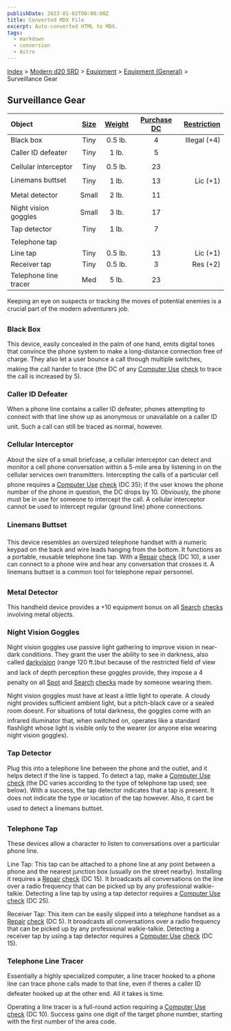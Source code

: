 ```yaml
---
publishDate: 2023-01-02T00:00:00Z
title: Converted MDX File
excerpt: Auto-converted HTML to MDX.
tags:
  - markdown
  - conversion
  - Astro
---
```






[Index](-index) > [Modern d20 SRD](modern-d20-srd-index) > [Equipment](modern-d20-srd-equipment-index) > [Equipment (General)](modern-d20-srd-equipment-equipment-general) > Surveillance Gear 




## Surveillance Gear


| Object | [Size](modern-d20-srd-equipment-equipment-general) | [Weight](modern-d20-srd-equipment-equipment-general) | [Purchase DC](modern-d20-srd-equipment-equipment-general) | [Restriction](modern-d20-srd-equipment-equipment-general) |
| :-------- | :----------------------------------------------------: | :------------------------------------------------------: | :-----------------------------------------------------------: | -----------------------------------------------------------: |
| Black box | Tiny | 0.5 lb. | 4 | Illegal (+4) |
| Caller ID defeater | Tiny | 1 lb. | 5 |  |
| Cellular interceptor | Tiny | 0.5 lb. | 23 |  |
| Linemans buttset | Tiny | 1 lb. | 13 | Lic (+1) |
| Metal detector | Small | 2 lb. | 11 |  |
| Night vision goggles | Small | 3 lb. | 17 |  |
| Tap detector | Tiny | 1 lb. | 7 |  |
| Telephone tap |  |  |  |  |
| Line tap | Tiny | 0.5 lb. | 13 | Lic (+1) |
| Receiver tap | Tiny | 0.5 lb. | 3 | Res (+2) |
| Telephone line tracer | Med | 5 lb. | 23 |  |



Keeping an eye on suspects or tracking the moves of potential enemies is a crucial part of the modern adventurers job.


### Black Box


This device, easily concealed in the palm of one hand, emits digital tones that convince the phone system to make a long-distance connection free of charge. They also let a user bounce a call through multiple switches, making the call harder to trace (the DC of any [Computer
  Use](modern-d20-srd-skills-computer-use) [check](modern-d20-srd-skills-skill-basics-php#skill-check-index) to trace the call is increased by 5).


### Caller ID Defeater


When a phone line contains a caller ID defeater, phones attempting to connect with that line show up as anonymous or unavailable on a caller ID unit. Such a call can still be traced as normal, however.


### Cellular Interceptor


About the size of a small briefcase, a cellular interceptor can detect and monitor a cell phone conversation within a 5-mile area by listening in on the cellular services own transmitters. Intercepting the calls of a particular cell phone requires a [Computer Use](modern-d20-srd-skills-computer-use) [check](modern-d20-srd-skills-skill-basics-php#skill-check-index) (DC 35); if the user knows the phone number of the phone in question, the DC drops by 10. Obviously, the phone must be in use for someone to intercept the call. A cellular interceptor cannot be used to intercept regular (ground line) phone connections.


### Linemans Buttset


This device resembles an oversized telephone handset with a numeric keypad on the back and wire leads hanging from the bottom. It functions as a portable, reusable telephone line tap. With a [Repair](modern-d20-srd-skills-repair) [check](modern-d20-srd-skills-skill-basics-php#skill-check-index) (DC 10), a user can connect to a phone wire and hear any conversation that crosses it. A linemans buttset is a common tool for telephone repair personnel.


### Metal Detector


This handheld device provides a +10 equipment bonus on all [Search](modern-d20-srd-skills-search) [checks](modern-d20-srd-skills-skill-basics-php#skill-check-index) involving metal objects.


### Night Vision Goggles


Night vision goggles use passive light gathering to improve vision in near-dark conditions. They grant the user the ability to see in darkness, also called [darkvision](modern-d20-srd-special-abilities-darkvision) (range 120 ft.)but because of the restricted field of view and lack of depth perception these goggles provide, they impose a 4 penalty on all [Spot](modern-d20-srd-skills-spot) and [Search](modern-d20-srd-skills-search) [checks](modern-d20-srd-skills-skill-basics-php#skill-check-index) made by someone wearing them.


Night vision goggles must have at least a little light to operate. A cloudy night provides sufficient ambient light, but a pitch-black cave or a sealed room doesnt. For situations of total darkness, the goggles come with an infrared illuminator that, when switched on, operates like a standard flashlight whose light is visible only to the wearer (or anyone else wearing night vision goggles).


### Tap Detector


Plug this into a telephone line between the phone and the outlet, and it helps detect if the line is tapped. To detect a tap, make a [Computer Use](modern-d20-srd-skills-computer-use) [check](modern-d20-srd-skills-skill-basics-php#skill-check-index) (the DC varies according to the type of telephone tap used; see below). With a success, the tap detector indicates that a tap is present. It does not indicate the type or location of the tap however. Also, it cant be used to detect a linemans buttset.


### Telephone Tap


These devices allow a character to listen to conversations over a particular phone line.


Line Tap: This tap can be attached to a phone line at any point between a phone and the nearest junction box (usually on the street nearby). Installing it requires a [Repair](modern-d20-srd-skills-repair) [check](modern-d20-srd-skills-skill-basics-php#skill-check-index) (DC 15). It broadcasts all conversations on the line over a radio frequency that can be picked up by any professional walkie-talkie. Detecting a line tap by using a tap detector requires a [Computer Use](modern-d20-srd-skills-computer-use) [check](modern-d20-srd-skills-skill-basics-php#skill-check-index) (DC 25).


Receiver Tap: This item can be easily slipped into a telephone handset as a [Repair](modern-d20-srd-skills-repair) [check](modern-d20-srd-skills-skill-basics-php#skill-check-index) (DC 5). It broadcasts all conversations over a radio frequency that can be picked up by any professional walkie-talkie. Detecting a receiver tap by using a tap detector requires a [Computer Use](modern-d20-srd-skills-computer-use) [check](modern-d20-srd-skills-skill-basics-php#skill-check-index) (DC 15).


### Telephone Line Tracer


Essentially a highly specialized computer, a line tracer hooked to a phone line can trace phone calls made to that line, even if theres a caller ID defeater hooked up at the other end. All it takes is time.


Operating a line tracer is a full-round action requiring a [Computer Use](modern-d20-srd-skills-computer-use) [check](modern-d20-srd-skills-skill-basics-php#skill-check-index) (DC 10). Success gains one digit of the target phone number, starting with the first number of the area code.



